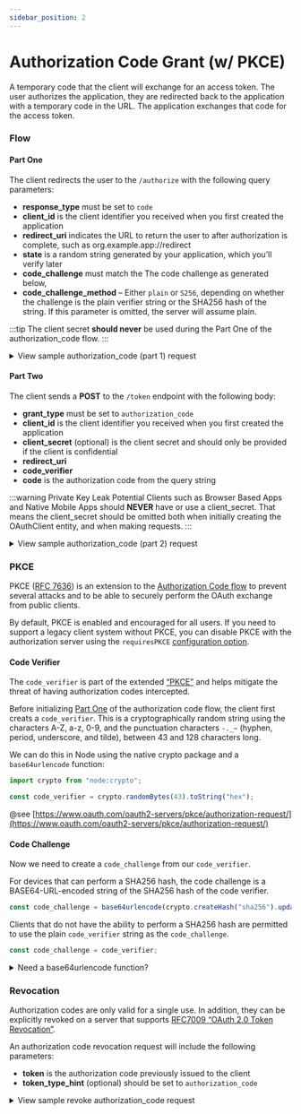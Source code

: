 ```yaml
---
sidebar_position: 2
---
```


# Authorization Code Grant (w/ PKCE)

A temporary code that the client will exchange for an access token. The user authorizes the application, they are redirected back to the application with a temporary code in the URL. The application exchanges that code for the access token.

### Flow

#### Part One

The client redirects the user to the `/authorize` with the following query parameters:

- **response_type** must be set to `code`
- **client_id** is the client identifier you received when you first created the application
- **redirect_uri** indicates the URL to return the user to after authorization is complete, such as org.example.app://redirect
- **state** is a random string generated by your application, which you’ll verify later
- **code_challenge** must match the The code challenge as generated below,
- **code_challenge_method** – Either `plain` or `S256`, depending on whether the challenge is the plain verifier string or the SHA256 hash of the string. If this parameter is omitted, the server will assume plain.

:::tip
The client secret **should never** be used during the Part One of the authorization_code flow.
:::

<details>
<summary>View sample authorization_code (part 1) request</summary>
```http request
GET /authorize HTTP/1.1
Host: example.com

response_type=code
&client_id=xxxxxxx
&redirect_uri=http://localhost
&scope="contacts.read contacts.write"
&state=abcdefghijklmnopqrstuvwxyz123456789
&code_challenge=92d3b56942866d1edf02c33339b7c3dc37c6201282bb238cb47f0d3289f28a93f1bdd8af6ca9913aed0c4c
&code_challenge_method=S256

````
</details>

The user will be asked to login to the authorization server and approve the client and requested scopes.

If the user approves the client, they will be redirected from the authorization server to the provided `redirect_uri` with the following fields in the query string:

- **code** is the authorization code that will soon be exchanged for a token
- **state** is the random string provided and should be compared against the initially provided state

<details>
<summary>View sample authorization_code (part 1) response</summary>
```http request
HTTP/1.1 302 Found
Location: http://localhost&code=eyJhbGciOiJIUzI1NiJ9.eyJjbGllbnRfaWQiOiJhdXRoY29kZWNsaWVudCIsInJlZGlyZWN0X3VyaSI6Imh0dHA6Ly9sb2NhbGhvc3QiLCJhdXRoX2NvZGVfaWQiOiJteS1zdXBlci1zZWNyZXQtYXV0aC1jb2RlIiwic2NvcGVzIjpbXSwiZXhwaXJlX3RpbWUiOjE2MDE3NTM3MzMsImNvZGVfY2hhbGxlbmdlIjoiT0RRd1pHTTRZelpsTnpNeU1qUXlaREF4WWpFNU1XWmtZMlJrTmpKbU1UbGxNbUkwTnpJMFpEbGtNR0psWWpGbE1tTXhPV1kyWkRJMVpEZGpNak13WWciLCJjb2RlX2NoYWxsZW5nZV9tZXRob2QiOiJTMjU2In0.OIEtZN5BHNaB4Mz0plUpGAP93EHyoil2smJiG3S_2BM&state=abcdefghijklmnopqrstuvwxyz123456789
````

</details>

#### Part Two

The client sends a **POST** to the `/token` endpoint with the following body:

- **grant_type** must be set to `authorization_code`
- **client_id** is the client identifier you received when you first created the application
- **client_secret** (optional) is the client secret and should only be provided if the client is confidential
- **redirect_uri**
- **code_verifier**
- **code** is the authorization code from the query string

:::warning Private Key Leak Potential
Clients such as Browser Based Apps and Native Mobile Apps should **NEVER** have or use a client_secret. That means the client_secret should be omitted both when initially creating the OAuthClient entity, and when making requests.
:::

<details>
  <summary>View sample authorization_code (part 2) request</summary>
  ```http request
  POST /token HTTP/1.1
  Host: example.com
  Content-Type: application/x-www-form-urlencoded

grant_type=authorization_code
&client_id=xxxxxxxxxx
&client_secret=xxxxxxxxxx
&redirect_uri=http://localhost
&code_verifier=OTJkM2I1Njk0Mjg2NmQxZWRmMDJjMzMzMzliN2MzZGMzN2M2MjAxMjgyYmIyMzhjYjQ3ZjBkMzI4OWYyOGE5M2YxYmRkOGFmNmNhOTkxM2FlZDBjNGM
&code=eyJhbGciOiJIUzI1NiJ9.eyJjbGllbnRfaWQiOiJhdXRoY29kZWNsaWVudCIsInJlZGlyZWN0X3VyaSI6Imh0dHA6Ly9sb2NhbGhvc3QiLCJhdXRoX2NvZGVfaWQiOiJteS1zdXBlci1zZWNyZXQtYXV0aC1jb2RlIiwic2NvcGVzIjpbXSwiZXhwaXJlX3RpbWUiOjE2MDE3NTM3MzMsImNvZGVfY2hhbGxlbmdlIjoiT0RRd1pHTTRZelpsTnpNeU1qUXlaREF4WWpFNU1XWmtZMlJrTmpKbU1UbGxNbUkwTnpJMFpEbGtNR0psWWpGbE1tTXhPV1kyWkRJMVpEZGpNak13WWciLCJjb2RlX2NoYWxsZW5nZV9tZXRob2QiOiJTMjU2In0.OIEtZN5BHNaB4Mz0plUpGAP93EHyoil2smJiG3S_2BM

````
</details>

The authorization server will respond with the following response

- **token_type** will always be `Bearer`
- **expires_in** is the time the token will live in seconds
- **access_token** is a JWT signed token and is used to authenticate into the resource server
- **refresh_token** is a JWT signed token and can be used in with the [refresh grant](#refresh-token-grant)
- **scope** is a space delimited list of scopes the token has access to

<details>
<summary>View sample authorization_code (part 2) response</summary>
```http request
HTTP/1.1 200 OK
Content-Type: application/json; charset=UTF-8
Cache-Control: no-store
Pragma: no-cache

{
  token_type: 'Bearer',
  expires_in: 3600,
  access_token: 'eyJhbGciOiJIUzI1NiIsInR5cCI6IkpXVCJ9.eyJleHAiOjE2MDE3NTUxMDQsIm5iZiI6MTYwMTc1MTUwNCwiaWF0IjoxNjAxNzUxNTA0LCJqdGkiOiJuZXcgdG9rZW4iLCJjaWQiOiJ0ZXN0IGF1dGggY29kZSBjbGllbnQiLCJzY29wZSI6IiJ9.-V9x03iz-3ISRMdj9m1-FCKjmtfjvv6wqnBj6VZdW28',
  refresh_token: 'eyJhbGciOiJIUzI1NiIsInR5cCI6IkpXVCJ9.eyJjbGllbnRfaWQiOiJhdXRoY29kZWNsaWVudCIsImFjY2Vzc190b2tlbl9pZCI6Im5ldyB0b2tlbiIsInJlZnJlc2hfdG9rZW5faWQiOiJ0aGlzLWlzLW15LXN1cGVyLXNlY3JldC1yZWZyZXNoLXRva2VuIiwic2NvcGUiOiIiLCJleHBpcmVfdGltZSI6MTYwMTc1NTEwNCwiaWF0IjoxNjAxNzUxNTAzfQ.J_RUFD5-158atTmI98R95vowZWi4mUEXYCO7iNwzpK4',
  scope: 'contacts.read contacts.write'
}
````

</details>

### PKCE

PKCE ([RFC 7636](https://tools.ietf.org/html/rfc7636)) is an extension to the [Authorization Code flow](https://oauth.net/2/grant-types/authorization-code/) to prevent several attacks and to be able to securely perform the OAuth exchange from public clients.

By default, PKCE is enabled and encouraged for all users. If you need to support a legacy client system without PKCE,
you can disable PKCE with the authorization server using the `requiresPKCE` [configuration option](../configuration/index.md).

#### Code Verifier

The `code_verifier` is part of the extended [“PKCE”](https://tools.ietf.org/html/rfc7636) and helps mitigate the threat of having authorization codes intercepted.

Before initializing [Part One](#part-one) of the authorization code flow, the client first creats a `code_verifier`. This is a cryptographically random string using the characters A-Z, a-z, 0-9, and the punctuation characters `-._~` (hyphen, period, underscore, and tilde), between 43 and 128 characters long.

We can do this in Node using the native crypto package and a `base64urlencode` function:

```typescript
import crypto from "node:crypto";

const code_verifier = crypto.randomBytes(43).toString("hex");
```

@see [https://www.oauth.com/oauth2-servers/pkce/authorization-request/](https://www.oauth.com/oauth2-servers/pkce/authorization-request/)

#### Code Challenge

Now we need to create a `code_challenge` from our `code_verifier`.

For devices that can perform a SHA256 hash, the code challenge is a BASE64-URL-encoded string of the SHA256 hash of the code verifier.

```typescript
const code_challenge = base64urlencode(crypto.createHash("sha256").update(code_verifier).digest());
```

Clients that do not have the ability to perform a SHA256 hash are permitted to use the plain `code_verifier` string as the `code_challenge`.

```typescript
const code_challenge = code_verifier;
```

<details>
  <summary>Need a base64urlencode function?</summary>
  ```typescript
  function base64urlencode(str: string) {
    return Buffer.from(str)
      .toString("base64")
      .replace(/\+/g, "-")
      .replace(/\//g, "_")
      .replace(/=/g, "");
  }
  ```
</details>

### Revocation

Authorization codes are only valid for a single use. In addition, they can be explicitly revoked on a server that supports
[RFC7009 “OAuth 2.0 Token Revocation”](https://tools.ietf.org/html/rfc7009).

An authorization code revocation request will include the following parameters:

- **token** is the authorization code previously issued to the client
- **token_type_hint** (optional) should be set to `authorization_code`

<details>
  <summary>View sample revoke authorization_code request</summary>
  ```http request
  POST /token HTTP/1.1
  Host: example.com
  Content-Type: application/x-www-form-urlencoded

token_type_hint=authorization_code
&refresh_token=xxxxxxxxx

````
</details>

The authorization server will respond with the following response

<details>
<summary>View sample revoke authorization_code response</summary>
```http request
HTTP/1.1 200 OK
Cache-Control: no-store
Pragma: no-cache
````

</details>
